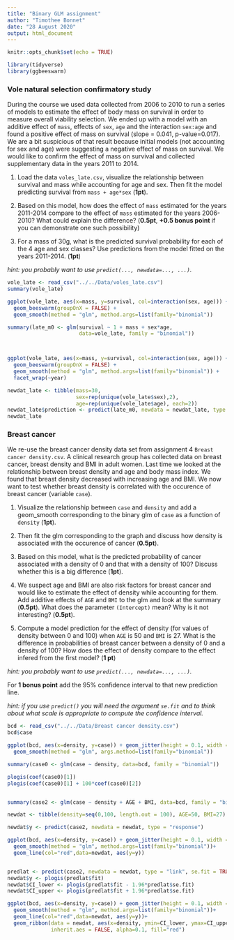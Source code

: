 ```yaml
---
title: "Binary GLM assignment"
author: "Timothee Bonnet"
date: "28 August 2020"
output: html_document
---
```


```r
knitr::opts_chunk$set(echo = TRUE)
```

```r
library(tidyverse)
library(ggbeeswarm)
```

### Vole natural selection confirmatory study

During the course we used data collected from 2006 to 2010 to run a series of models to estimate the effect of body mass on survival in order to measure overall viability selection. We ended up with a model with an additive effect of `mass`, effects of `sex`, `age` and the interaction `sex:age` and found a positive effect of mass on survival (slope = 0.041, p-value=0.017). We are a bit suspicious of that result because initial models (not accounting for sex and age) were suggesting a negative effect of mass on survival. 
We would like to confirm the effect of mass on survival and collected supplementary data in the years 2011 to 2014.

1. Load the data `voles_late.csv`, visualize the relationship between survival and mass while accounting for age and sex. Then fit the model predicting survival from `mass + age*sex` (**1pt**). 

2. Based on this model, how does the effect of `mass` estimated for the years 2011-2014 compare to the effect of `mass` estimated for the years 2006-2010? What could explain the difference? (**0.5pt**, **+0.5 bonus point** if you can demonstrate one such possibility)

3. For a mass of 30g, what is the predicted survival probability for each of the 4 age and sex classes? Use predictions from the model fitted on the years 2011-2014. (**1pt**)

*hint: you probably want to use `predict(..., newdata=..., ...)`.*

```r
vole_late <- read_csv("../../Data/voles_late.csv")
summary(vole_late)
```

```r
ggplot(vole_late, aes(x=mass, y=survival, col=interaction(sex, age))) +
  geom_beeswarm(groupOnX = FALSE) +
  geom_smooth(method = "glm", method.args=list(family="binomial"))

summary(late_m0 <- glm(survival ~ 1 + mass + sex*age,
                       data=vole_late, family = "binomial"))



ggplot(vole_late, aes(x=mass, y=survival, col=interaction(sex, age))) +
  geom_beeswarm(groupOnX = FALSE) +
  geom_smooth(method = "glm", method.args=list(family="binomial")) +
  facet_wrap(~year)

newdat_late <- tibble(mass=30,
                      sex=rep(unique(vole_late$sex),2), 
                      age=rep(unique(vole_late$age), each=2))
newdat_late$prediction <- predict(late_m0, newdata = newdat_late, type = "response")
newdat_late
```


### Breast cancer

We re-use the breast cancer density data set from assignment 4 `Breast cancer density.csv`.
A clinical research group has collected data on breast cancer, breast density and BMI in adult women. Last time we looked at the relationship between breast density and age and body mass index. We found that breast density decreased with increasing age and BMI. We now want to test whether breast density is correlated with the occurence of breast cancer (variable `case`).

1. Visualize the relationship between `case` and `density` and add a geom_smooth corresponding to the binary glm of `case` as a function of `density` (**1pt**).

2. Then fit the glm corresponding to the graph and discuss how density is associated with the occurence of cancer (**0.5pt**). 

3. Based on this model, what is the predicted probability of cancer associated with a density of 0 and that with a density of 100? Discuss whether this is a big difference (**1pt**).

4. We suspect age and BMI are also risk factors for breast cancer and would like to estimate the effect of density while accounting for them. Add additive effects of `AGE` and `BMI` to the glm and look at the summary (**0.5pt**). What does the parameter `(Intercept)` mean? Why is it not interesting? (**0.5pt**).

5. Compute a model prediction for the effect of density (for values of density between 0 and 100) when `AGE` is 50 and `BMI` is 27. What is the difference in probabilities of breast cancer between a density of 0 and a density of 100? How does the effect of density compare to the effect infered from the first model? (**1 pt**)

*hint: you probably want to use `predict(..., newdata=..., ...)`.*

For **1 bonus point** add the 95% confidence interval to that new prediction line. 

*hint: if you use `predict()` you will need the argument `se.fit` and to think about what scale is appropriate to compute the confidence interval.*



```r
bcd <- read_csv("../../Data/Breast cancer density.csv")
bcd$case

ggplot(bcd, aes(x=density, y=case)) + geom_jitter(height = 0.1, width = 0) +
  geom_smooth(method = "glm", args.method=list(family="binomial"))

summary(case0 <- glm(case ~ density, data=bcd, family = "binomial"))

plogis(coef(case0)[1])
plogis(coef(case0)[1] + 100*coef(case0)[2])


summary(case2 <- glm(case ~ density + AGE + BMI, data=bcd, family = "binomial"))

newdat <- tibble(density=seq(0,100, length.out = 100), AGE=50, BMI=27)

newdat$y <- predict(case2, newdata = newdat, type = "response")

ggplot(bcd, aes(x=density, y=case)) + geom_jitter(height = 0.1, width = 0) +
  geom_smooth(method = "glm", method.args=list(family="binomial"))+
  geom_line(col="red",data=newdat, aes(y=y))


predlat <- predict(case2, newdata = newdat, type = "link", se.fit = TRUE)
newdat$y <- plogis(predlat$fit)
newdat$CI_lower <- plogis(predlat$fit - 1.96*predlat$se.fit)
newdat$CI_upper <- plogis(predlat$fit + 1.96*predlat$se.fit)

ggplot(bcd, aes(x=density, y=case)) + geom_jitter(height = 0.1, width = 0) +
  geom_smooth(method = "glm", method.args=list(family="binomial"))+
  geom_line(col="red",data=newdat, aes(y=y))+
  geom_ribbon(data = newdat, aes(x=density, ymin=CI_lower, ymax=CI_upper),
              inherit.aes = FALSE, alpha=0.1, fill="red")

```

